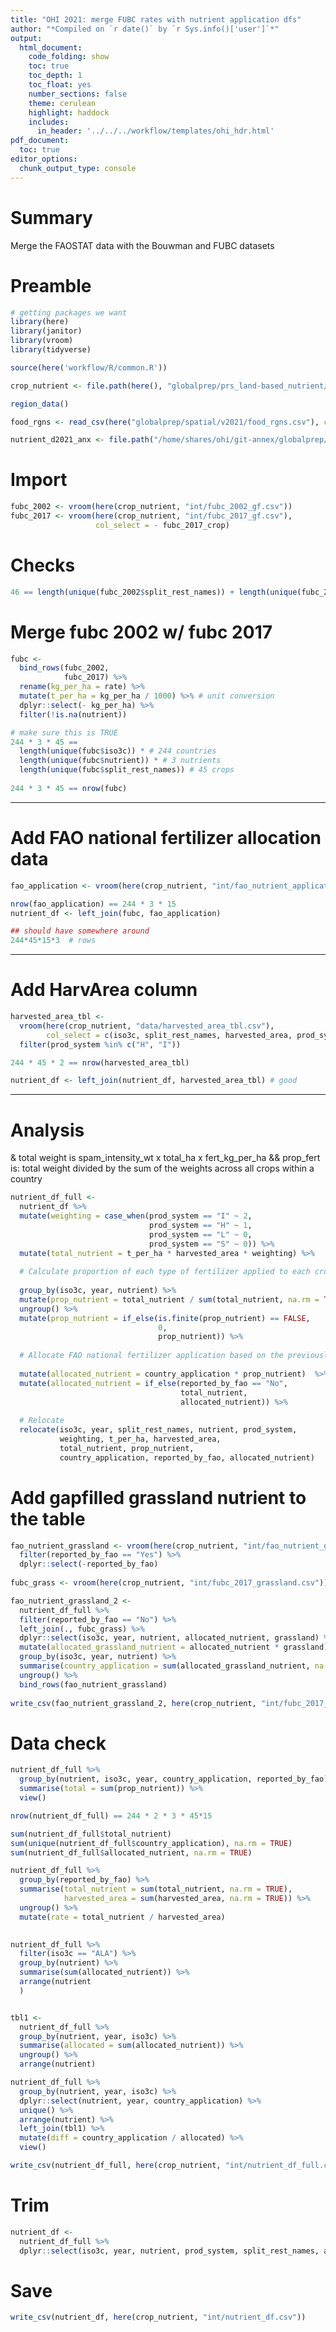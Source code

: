 ```yaml
---
title: "OHI 2021: merge FUBC rates with nutrient application dfs"
author: "*Compiled on `r date()` by `r Sys.info()['user']`*"
output: 
  html_document:
    code_folding: show
    toc: true
    toc_depth: 1
    toc_float: yes
    number_sections: false
    theme: cerulean
    highlight: haddock
    includes: 
      in_header: '../../../workflow/templates/ohi_hdr.html'
pdf_document:
  toc: true
editor_options: 
  chunk_output_type: console
---
```


# Summary
Merge the FAOSTAT data with the Bouwman and FUBC datasets

# Preamble
```r
# getting packages we want
library(here)
library(janitor)
library(vroom)
library(tidyverse)

source(here('workflow/R/common.R'))

crop_nutrient <- file.path(here(), "globalprep/prs_land-based_nutrient/v2021/STEP1_crop")

region_data()

food_rgns <- read_csv(here("globalprep/spatial/v2021/food_rgns.csv"), col_types = "cdc")

nutrient_d2021_anx <- file.path("/home/shares/ohi/git-annex/globalprep/_raw_data/FAOSTAT/crop_nutrient/d2021")
``` 

# Import

```r
fubc_2002 <- vroom(here(crop_nutrient, "int/fubc_2002_gf.csv"))
fubc_2017 <- vroom(here(crop_nutrient, "int/fubc_2017_gf.csv"), 
                   col_select = - fubc_2017_crop)
```

# Checks

```r
46 == length(unique(fubc_2002$split_rest_names)) + length(unique(fubc_2017$split_rest_names)) #46
```

# Merge fubc 2002 w/ fubc 2017

```r
fubc <- 
  bind_rows(fubc_2002,
            fubc_2017) %>% 
  rename(kg_per_ha = rate) %>% 
  mutate(t_per_ha = kg_per_ha / 1000) %>% # unit conversion
  dplyr::select(- kg_per_ha) %>%
  filter(!is.na(nutrient))

# make sure this is TRUE
244 * 3 * 45 == 
  length(unique(fubc$iso3c)) * # 244 countries
  length(unique(fubc$nutrient)) * # 3 nutrients
  length(unique(fubc$split_rest_names)) # 45 crops
  
244 * 3 * 45 == nrow(fubc)
```

-------------------------------------------------------------------------------

# Add FAO national fertilizer allocation data

```r
fao_application <- vroom(here(crop_nutrient, "int/fao_nutrient_application_gf.csv"))

nrow(fao_application) == 244 * 3 * 15
nutrient_df <- left_join(fubc, fao_application)

## should have somewhere around
244*45*15*3  # rows
```

-------------------------------------------------------------------------------

# Add HarvArea column

```r
harvested_area_tbl <- 
  vroom(here(crop_nutrient, "data/harvested_area_tbl.csv"),
        col_select = c(iso3c, split_rest_names, harvested_area, prod_system)) %>% 
  filter(prod_system %in% c("H", "I"))

244 * 45 * 2 == nrow(harvested_area_tbl)

nutrient_df <- left_join(nutrient_df, harvested_area_tbl) # good 
```

-------------------------------------------------------------------------------

# Analysis
& total weight is spam_intensity_wt x total_ha x fert_kg_per_ha
&& prop_fert is: total weight divided by the sum of the weights across all crops within a country
```r
nutrient_df_full <- 
  nutrient_df %>% 
  mutate(weighting = case_when(prod_system == "I" ~ 2,
                               prod_system == "H" ~ 1,
                               prod_system == "L" ~ 0,
                               prod_system == "S" ~ 0)) %>%
  mutate(total_nutrient = t_per_ha * harvested_area * weighting) %>% 
  
  # Calculate proportion of each type of fertilizer applied to each crop in each country in each year
  
  group_by(iso3c, year, nutrient) %>% 
  mutate(prop_nutrient = total_nutrient / sum(total_nutrient, na.rm = TRUE)) %>% 
  ungroup() %>%
  mutate(prop_nutrient = if_else(is.finite(prop_nutrient) == FALSE,
                                 0,
                                 prop_nutrient)) %>% 
  
  # Allocate FAO national fertilizer application based on the previously calculated proportion
  
  mutate(allocated_nutrient = country_application * prop_nutrient)  %>% 
  mutate(allocated_nutrient = if_else(reported_by_fao == "No",
                                      total_nutrient,
                                      allocated_nutrient)) %>% 
  
  # Relocate
  relocate(iso3c, year, split_rest_names, nutrient, prod_system,
           weighting, t_per_ha, harvested_area, 
           total_nutrient, prop_nutrient,
           country_application, reported_by_fao, allocated_nutrient)

```

# Add gapfilled grassland nutrient to the table
```r
fao_nutrient_grassland <- vroom(here(crop_nutrient, "int/fao_nutrient_grassland_1.csv")) %>% 
  filter(reported_by_fao == "Yes") %>% 
  dplyr::select(-reported_by_fao)
  
fubc_grass <- vroom(here(crop_nutrient, "int/fubc_2017_grassland.csv"))

fao_nutrient_grassland_2 <- 
  nutrient_df_full %>% 
  filter(reported_by_fao == "No") %>% 
  left_join(., fubc_grass) %>%
  dplyr::select(iso3c, year, nutrient, allocated_nutrient, grassland) %>% 
  mutate(allocated_grassland_nutrient = allocated_nutrient * grassland) %>% 
  group_by(iso3c, year, nutrient) %>% 
  summarise(country_application = sum(allocated_grassland_nutrient, na.rm = TRUE)) %>% 
  ungroup() %>% 
  bind_rows(fao_nutrient_grassland) 
  
write_csv(fao_nutrient_grassland_2, here(crop_nutrient, "int/fubc_2017_grassland_2.csv"))
```

# Data check

```r

nutrient_df_full %>%
  group_by(nutrient, iso3c, year, country_application, reported_by_fao) %>%
  summarise(total = sum(prop_nutrient)) %>%
  view()

nrow(nutrient_df_full) == 244 * 2 * 3 * 45*15 

sum(nutrient_df_full$total_nutrient)
sum(unique(nutrient_df_full$country_application), na.rm = TRUE)
sum(nutrient_df_full$allocated_nutrient, na.rm = TRUE)

nutrient_df_full %>% 
  group_by(reported_by_fao) %>% 
  summarise(total_nutrient = sum(total_nutrient, na.rm = TRUE),
            harvested_area = sum(harvested_area, na.rm = TRUE)) %>% 
  ungroup() %>% 
  mutate(rate = total_nutrient / harvested_area)
  

nutrient_df_full %>% 
  filter(iso3c == "ALA") %>% 
  group_by(nutrient) %>% 
  summarise(sum(allocated_nutrient)) %>% 
  arrange(nutrient
  )


tbl1 <- 
  nutrient_df_full %>% 
  group_by(nutrient, year, iso3c) %>% 
  summarise(allocated = sum(allocated_nutrient)) %>% 
  ungroup() %>% 
  arrange(nutrient)

nutrient_df_full %>% 
  group_by(nutrient, year, iso3c) %>% 
  dplyr::select(nutrient, year, country_application) %>% 
  unique() %>% 
  arrange(nutrient) %>%
  left_join(tbl1) %>% 
  mutate(diff = country_application / allocated) %>% 
  view()

write_csv(nutrient_df_full, here(crop_nutrient, "int/nutrient_df_full.csv"))
```

# Trim
```r
nutrient_df <- 
  nutrient_df_full %>% 
  dplyr::select(iso3c, year, nutrient, prod_system, split_rest_names, allocated_nutrient)
```

# Save
```r
write_csv(nutrient_df, here(crop_nutrient, "int/nutrient_df.csv"))
```


